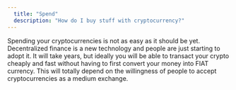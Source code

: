 ```yaml
---
  title: "Spend"
  description: "How do I buy stuff with cryptocurrency?"
---
```


Spending your cryptocurrencies is not as easy as it should be yet. Decentralized finance is a new technology and people are just starting to adopt it. It will take years, but ideally you will be able to transact your crypto cheaply and fast without having to first convert your money into FIAT currency. This will totally depend on the willingness of people to accept cryptocurrencies as a medium exchange.
